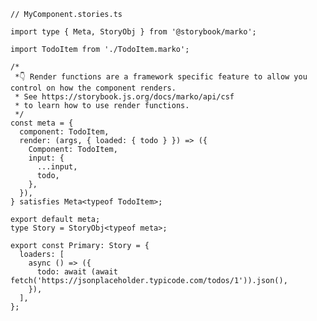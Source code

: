 ```tsx
// MyComponent.stories.ts

import type { Meta, StoryObj } from '@storybook/marko';

import TodoItem from './TodoItem.marko';

/*
 *👇 Render functions are a framework specific feature to allow you control on how the component renders.
 * See https://storybook.js.org/docs/marko/api/csf
 * to learn how to use render functions.
 */
const meta = {
  component: TodoItem,
  render: (args, { loaded: { todo } }) => ({
    Component: TodoItem,
    input: {
      ...input,
      todo,
    },
  }),
} satisfies Meta<typeof TodoItem>;

export default meta;
type Story = StoryObj<typeof meta>;

export const Primary: Story = {
  loaders: [
    async () => ({
      todo: await (await fetch('https://jsonplaceholder.typicode.com/todos/1')).json(),
    }),
  ],
};
```

